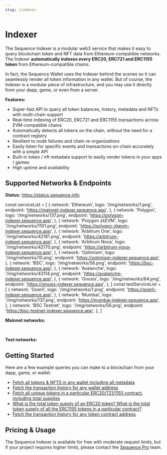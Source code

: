 ```yaml
---
slug: /indexer
---
```


# Indexer

The Sequence Indexer is a modular web3 service that makes it easy to query blockchain token
and NFT data from Ethereum-compatible networks. The Indexer **automatically indexes every
ERC20, ERC721 and ERC1155 token** from Ethereum-compatible chains.

In fact, the Sequence Wallet uses the Indexer behind the scenes so it can seamlessly
render all token information in any wallet. But of course, the Indexer is a modular piece
of infrastructure, and you may use it directly from your dapp, game, or even from
a server.

**Features:**

- Super-fast API to query all token balances, history, metadata and NFTs with multi-chain support
- Real-time indexing of ERC20, ERC721 and ERC1155 transactions across EVM-compatible chains
- Automatically detects all tokens on the chain, without the need for a contract registry
- Resilient to node failures and chain re-organizations
- Easily listen for specific events and transactions on-chain accurately with a simple API
- Built-in token / nft metadata support to easily render tokens in your apps / games
- High uptime and availability

## Supported Networks & Endpoints

**Status:** https://status.sequence.info

const serviceList = [
  {
    network: 'Ethereum',
    logo: '/img/networks/1.png',
    endpoint: 'https://mainnet-indexer.sequence.app',
  },
  {
    network: 'Polygon',
    logo: '/img/networks/137.png',
    endpoint: 'https://polygon-indexer.sequence.app',
  },
  {
    network: 'Polygon zkEVM',
    logo: '/img/networks/1101.png',
    endpoint: 'https://polygon-zkevm-indexer.sequence.app',
  },
  {
    network: 'Arbitrum One',
    logo: '/img/networks/42161.png',
    endpoint: 'https://arbitrum-indexer.sequence.app',
  },
  {
    network: 'Arbitrum Nova',
    logo: '/img/networks/42170.png',
    endpoint: 'https://arbitrum-nova-indexer.sequence.app',
  },
  {
    network: 'Optimism',
    logo: '/img/networks/10.png',
    endpoint: 'https://optimism-indexer.sequence.app',
  },
  {
    network: 'BSC',
    logo: '/img/networks/56.png',
    endpoint: 'https://bsc-indexer.sequence.app',
  },
  {
    network: 'Avalanche',
    logo: '/img/networks/43114.png',
    endpoint: 'https://avalanche-indexer.sequence.app',
  },
  {
    network: 'Gnosis',
    logo: '/img/networks/64.png',
    endpoint: 'https://gnosis-indexer.sequence.app',
  },
]
const testServiceList = [
  {
    network: 'Goerli',
    logo: '/img/networks/1.png',
    endpoint: 'https://goerli-indexer.sequence.app',
  },
  {
    network: 'Mumbai',
    logo: '/img/networks/137.png',
    endpoint: 'https://mumbai-indexer.sequence.app',
  },
  {
    network: 'BSC Testnet',
    logo: '/img/networks/56.png',
    endpoint: 'https://bsc-testnet-indexer.sequence.app',
  },
]

**Mainnet networks:**

<IndexerTable items={serviceList} />

<br />

**Test networks:**

<IndexerTable items={testServiceList} />


## Getting Started

Here are a few example queries you can make to a blockchain from your dapp, game, or wallet:

- [Fetch all tokens & NFTS in any wallet including all metadata](/indexer/fetch-tokens)
- [Fetch the transaction history for any wallet address](/indexer/transaction-history)
- [Fetch all unique tokens in a particular ERC20/721/1155 contract, including total supplies](/indexer/unique-tokens)
- [What is the total token supply of an ERC20 token? What is the total token supply of
  all the ERC1155 tokens in a particular contract?](/indexer/unique-tokens)
- [Fetch the transaction history for any token contract address](/indexer/transation-history-token-contract)


## Pricing & Usage

The Sequence Indexer is available for free with moderate request limits, but if your project
requires higher limits, please contact the [Sequence Pro](https://pro.sequence.xyz) team.
